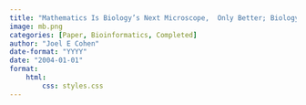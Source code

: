 ```yaml
---
title: "Mathematics Is Biology’s Next Microscope,  Only Better; Biology Is Mathematics’ Next  Physics, Only Better"
image: mb.png
categories: [Paper, Bioinformatics, Completed]
author: "Joel E Cohen"
date-format: "YYYY"
date: "2004-01-01"
format:
    html:
        css: styles.css
---
```

